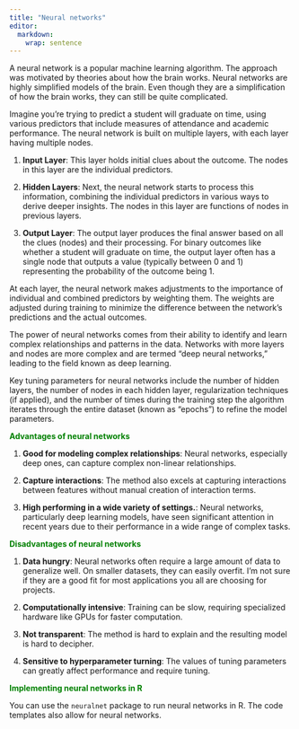 ```yaml
---
title: "Neural networks"
editor: 
  markdown: 
    wrap: sentence
---
```


A neural network is a popular machine learning algorithm. The approach was motivated by theories about how the brain works. Neural networks are highly simplified models of the brain. Even though they are a simplification of how the brain works, they can still be quite complicated. 

Imagine you're trying to predict a student will graduate on time, using various predictors that include measures of attendance and academic performance. The neural network is built on multiple layers, with each layer having multiple nodes.

1. **Input Layer**: This layer holds initial clues about the outcome. The nodes in this layer are the individual predictors. 

2. **Hidden Layers**: Next, the neural network starts to process this information, combining the individual predictors in various ways to derive deeper insights. The nodes in this layer are functions of nodes in previous layers. 

3. **Output Layer**: The output layer produces the final answer based on all the clues (nodes) and their processing. For binary outcomes like whether a student will graduate on time, the output layer often has a single node that outputs a value (typically between 0 and 1) representing the probability of the outcome being 1.

At each layer, the neural network makes adjustments to the importance of individual and combined predictors by weighting them. The weights are adjusted during training to minimize the difference between the network's predictions and the actual outcomes. 

The power of neural networks comes from their ability to identify and learn complex relationships and patterns in the data. Networks with more layers and nodes are more complex and are termed "deep neural networks," leading to the field known as deep learning.

Key tuning parameters for neural networks include the number of hidden layers, the number of nodes in each hidden layer, regularization techniques (if applied), and the number of times during the training step the algorithm iterates through the entire dataset (known as "epochs") to refine the model parameters.

[**Advantages of neural networks**]{style="color:green"}

1. **Good for modeling complex relationships**: Neural networks, especially deep ones, can capture complex non-linear relationships. 

2. **Capture interactions**: The method also excels at capturing interactions between features without manual creation of interaction terms.

3. **High performing in a wide variety of settings.**: Neural networks, particularly deep learning models, have seen significant attention in recent years due to their performance in a wide range of complex tasks.


[**Disadvantages of neural networks**]{style="color:green"}

1. **Data hungry**: Neural networks often require a large amount of data to generalize well. On smaller datasets, they can easily overfit. I'm not sure if they are a good fit for most applications you all are choosing for projects. 

2. **Computationally intensive**: Training can be slow, requiring specialized hardware like GPUs for faster computation.

3. **Not transparent**: The method is hard to explain and the resulting model is hard to decipher. 

4. **Sensitive to hyperparameter turning**: The values of tuning parameters can greatly affect performance and require tuning.

[**Implementing neural networks in R**]{style="color:green"}

You can use the `neuralnet` package to run neural networks in R. The code templates also allow for neural networks.  
